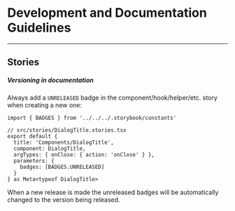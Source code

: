 
<Meta title="yu-open-lib/Guidelines" />

# Development and Documentation Guidelines

---

## Stories

##### Versioning in documentation

Always add a `UNRELEASED` badge in the component/hook/helper/etc. story when creating a new one:

```tsx
import { BADGES } from '../../../.storybook/constants'

// src/stories/DialogTitle.stories.tsx
export default {
  title: 'Components/DialogTitle',
  component: DialogTitle,
  argTypes: { onClose: { action: 'onClose' } },
  parameters: {
    badges: [BADGES.UNRELEASED]
  }
} as Meta<typeof DialogTitle>
```

When a new release is made the unreleased badges will be automatically changed to the version being released.

